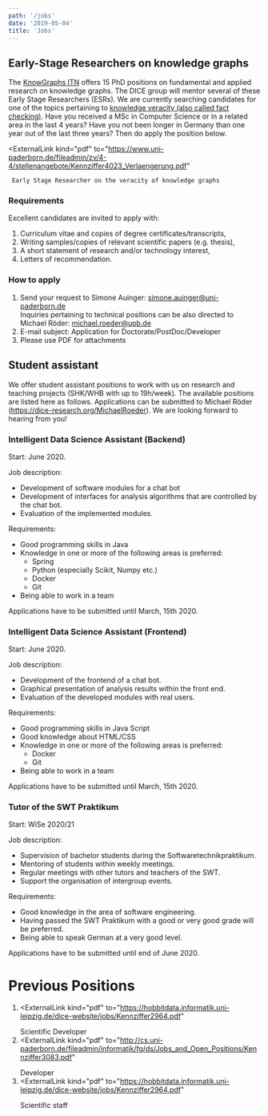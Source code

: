 ```yaml
---
path: '/jobs'
date: '2019-05-04'
title: 'Jobs'
---
```


## Early-Stage Researchers on knowledge graphs

The [KnowGraphs ITN](https://kg.codezen.net) offers 15 PhD positions on fundamental and applied research on knowledge graphs. The DICE group will mentor several of these Early Stage Researchers (ESRs). We are currently searching candidates for one of the topics pertaining to [knowledge veracity (also called fact checking)](https://www.uni-paderborn.de/fileadmin/zv/4-4/stellenangebote/Kennziffer4025_Verlaengerung.pdf). Have you received a MSc in Computer Science or in a related area in the last 4 years? Have you not been longer in Germany than one year out of the last three years? Then do apply the position below. 

<ExternalLink
     kind="pdf"
     to="https://www.uni-paderborn.de/fileadmin/zv/4-4/stellenangebote/Kennziffer4023_Verlaengerung.pdf"
   >
     Early Stage Researcher on the veracity of knowledge graphs
   </ExternalLink>

### Requirements

Excellent candidates are invited to apply with:

1. Curriculum vitae and copies of degree certificates/transcripts,
2. Writing samples/copies of relevant scientific papers (e.g. thesis),
3. A short statement of research and/or technology interest,
4. Letters of recommendation.

### How to apply

1. Send your request to Simone Auinger: <a href="mailto:simone.auinger@uni-paderborn.de">simone.auinger@uni-paderborn.de</a>  
   Inquiries pertaining to technical positions can be also directed to Michael Röder: <a href="mailto:michael.roeder@upb.de">michael.roeder@upb.de</a>
2. E-mail subject: Application for Doctorate/PostDoc/Developer
3. Please use PDF for attachments


## Student assistant

We offer student assistant positions to work with us on research and teaching projects (SHK/WHB with up to 19h/week). The available positions are listed here as follows. Applications can be submitted to Michael Röder (https://dice-research.org/MichaelRoeder). We are looking forward to hearing from you!

### Intelligent Data Science Assistant (Backend)

Start: June 2020.

Job description:
* Development of software modules for a chat bot
* Development of interfaces for analysis algorithms that are controlled by the chat bot.
* Evaluation of the implemented modules.

Requirements:
* Good programming skills in Java
* Knowledge in one or more of the following areas is preferred:
   * Spring
   * Python (especially Scikit, Numpy etc.)
   * Docker
   * Git
* Being able to work in a team

Applications have to be submitted until March, 15th 2020.

### Intelligent Data Science Assistant (Frontend)

Start: June 2020.

Job description:
* Development of the frontend of a chat bot.
* Graphical presentation of analysis results within the front end.
* Evaluation of the developed modules with real users.

Requirements:
* Good programming skills in Java Script
* Good knowledge about HTML/CSS
* Knowledge in one or more of the following areas is preferred:
   * Docker
   * Git
* Being able to work in a team

Applications have to be submitted until March, 15th 2020.

### Tutor of the SWT Praktikum

Start: WiSe 2020/21

Job description:
* Supervision of bachelor students during the Softwaretechnikpraktikum.
* Mentoring of students within weekly meetings.
* Regular meetings with other tutors and teachers of the SWT.
* Support the organisation of intergroup events.

Requirements:
* Good knowledge in the area of software engineering.
* Having passed the SWT Praktikum with a good or very good grade will be preferred.
* Being able to speak German at a very good level.

Applications have to be submitted until end of June 2020.

# Previous Positions

1. <ExternalLink
     kind="pdf"
     to="https://hobbitdata.informatik.uni-leipzig.de/dice-website/jobs/Kennziffer2964.pdf"
   >
     Scientific Developer
   </ExternalLink>
2. <ExternalLink
     kind="pdf"
     to="http://cs.uni-paderborn.de/fileadmin/informatik/fg/ds/Jobs_and_Open_Positions/Kennziffer3083.pdf"
   >
     Developer
   </ExternalLink>
3. <ExternalLink
     kind="pdf"
     to="https://hobbitdata.informatik.uni-leipzig.de/dice-website/jobs/Kennziffer2964.pdf"
   >
     Scientific staff
   </ExternalLink>

